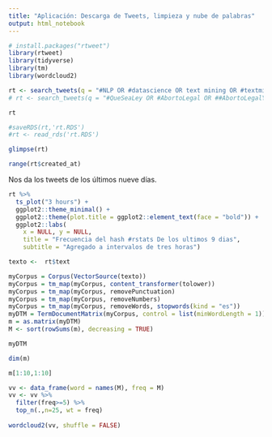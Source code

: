 ```yaml
---
title: "Aplicación: Descarga de Tweets, limpieza y nube de palabras"
output: html_notebook
---
```



```r
# install.packages("rtweet")
library(rtweet)
library(tidyverse)
library(tm)
library(wordcloud2)
```


```r
rt <- search_tweets(q = "#NLP OR #datascience OR text mining OR #textmining OR #TextMining  OR NLP",type = "recent", n = 18000, include_rts = FALSE)
# rt <- search_tweets(q = "#QueSeaLey OR #AbortoLegal OR ##AbortoLegalYa",type = "recent", n = 18000, include_rts = FALSE)
```

```r
rt
```


```r
#saveRDS(rt,'rt.RDS')
#rt <- read_rds('rt.RDS')
```


```r
glimpse(rt)
```

```r
range(rt$created_at)
```

Nos da los tweets de los últimos nueve días.


```r
rt %>%
  ts_plot("3 hours") +
  ggplot2::theme_minimal() +
  ggplot2::theme(plot.title = ggplot2::element_text(face = "bold")) +
  ggplot2::labs(
    x = NULL, y = NULL,
    title = "Frecuencia del hash #rstats De los ultimos 9 dias",
    subtitle = "Agregado a intervalos de tres horas")
```


```r
texto <-  rt$text 
```


```r
myCorpus = Corpus(VectorSource(texto))
myCorpus = tm_map(myCorpus, content_transformer(tolower))
myCorpus = tm_map(myCorpus, removePunctuation)
myCorpus = tm_map(myCorpus, removeNumbers)
myCorpus = tm_map(myCorpus, removeWords, stopwords(kind = "es"))
myDTM = TermDocumentMatrix(myCorpus, control = list(minWordLength = 1))
m = as.matrix(myDTM)
M <- sort(rowSums(m), decreasing = TRUE)
```


```r
myDTM
```


```r
dim(m)
```


```r
m[1:10,1:10]
```



```r
vv <- data_frame(word = names(M), freq = M)
vv <- vv %>% 
  filter(freq>=5) %>% 
  top_n(.,n=25, wt = freq)
    
wordcloud2(vv, shuffle = FALSE)
```


